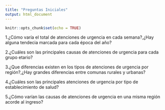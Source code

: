 ```yaml
---
title: "Preguntas Iniciales"
output: html_document
---
```


```r
knitr::opts_chunk$set(echo = TRUE)
```

1.¿Cómo varía el total de atenciones de urgencia en cada semana?,¿Hay alguna tendecia marcada para cada época del año?

2.¿Cuáles son las principales causas de atenciones de urgencia para cada grupo etario?

3.¿Que diferencias existen en los tipos de atenciones de urgencia por región?,¿Hay grandes diferencias entre comunas rurales y urbanas?

4.¿Cuáles son las principales atenciones de urgencia por tipo de establecimiento de salud?

5.¿Cómo varían las causas de atenciones de urgencia en una misma región acorde al ingreso?